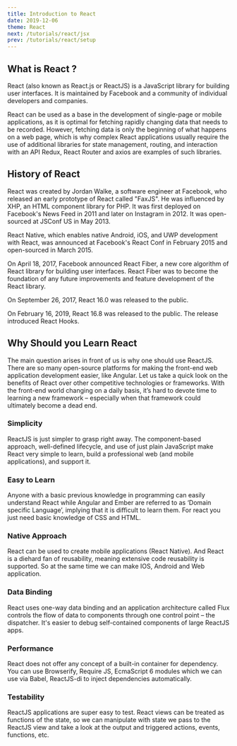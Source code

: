 ```yaml
---
title: Introduction to React
date: 2019-12-06
theme: React
next: /tutorials/react/jsx
prev: /tutorials/react/setup
---
```



## What is React ?

React (also known as React.js or ReactJS) is a JavaScript library
for building user interfaces. It is maintained by Facebook and a community
of individual developers and companies.

React can be used as a base in the development of single-page or mobile applications,
as it is optimal for fetching rapidly changing data that needs to be recorded.
However, fetching data is only the beginning of what happens on a web page,
which is why complex React applications usually require the use of additional libraries
for state management, routing, and interaction with an API Redux, React Router and axios
are examples of such libraries.

## History of React

React was created by Jordan Walke, a software engineer at Facebook,
who released an early prototype of React called "FaxJS". He was influenced by XHP,
an HTML component library for PHP. It was first deployed on Facebook's News Feed in 2011
and later on Instagram in 2012. It was open-sourced at JSConf US in May 2013.

React Native, which enables native Android, iOS, and UWP development with React,
was announced at Facebook's React Conf in February 2015 and open-sourced in March 2015.

On April 18, 2017, Facebook announced React Fiber,
a new core algorithm of React library for building user interfaces.
React Fiber was to become the foundation of any future improvements and
feature development of the React library.

On September 26, 2017, React 16.0 was released to the public.

On February 16, 2019, React 16.8 was released to the public.
The release introduced React Hooks.

## Why Should you Learn React

The main question arises in front of us is why one should use ReactJS.
There are so many open-source platforms for making the front-end web application
development easier, like Angular. Let us take a quick look on the benefits of React
over other competitive technologies or frameworks. With the front-end world changing
on a daily basis, it’s hard to devote time to learning a new framework – especially
when that framework could ultimately become a dead end.

### Simplicity

ReactJS is just simpler to grasp right away. The component-based approach,
well-defined lifecycle, and use of just plain JavaScript make React very simple to learn,
build a professional web (and mobile applications), and support it.

### Easy to Learn

Anyone with a basic previous knowledge in programming can easily understand React
while Angular
and Ember are referred to as ‘Domain specific Language’,
implying that it is difficult to learn them.
For react you just need basic knowledge of CSS and HTML.

### Native Approach

React can be used to create mobile applications (React Native).
And React is a diehard fan of reusability, meaning extensive code reusability is supported.
So at the same time we can make IOS, Android and Web application.

### Data Binding

React uses one-way data binding and an application architecture called Flux controls
the flow of data to components through one control point – the dispatcher.
It's easier to debug self-contained components of large ReactJS apps.

### Performance

React does not offer any concept of a built-in container for dependency.
You can use Browserify, Require JS, EcmaScript 6 modules which we can use via Babel,
ReactJS-di to inject dependencies automatically.

### Testability

ReactJS applications are super easy to test. React views can be treated as
functions of the state, so we can manipulate with state we pass to the ReactJS view
and take a look at the output and triggered actions, events, functions, etc.
